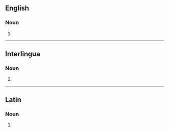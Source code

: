 ==English==

===Noun===
{{head|en|noun form}}

# {{plural of|catena|lang=en}}

----

==Interlingua==

===Noun===
{{head|ia|noun form}}

# {{plural of|catena|lang=ia}}

----

==Latin==

===Noun===
{{head|la|noun form|head=catēnās|g=f}}

# {{inflection of|catēna||acc|p|lang=la}}